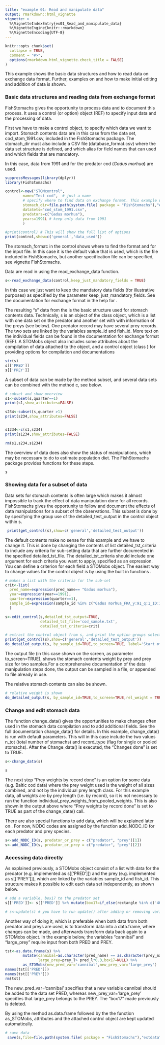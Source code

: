 ```yaml
---
title: "example 01: Read and manipulate data"
output: rmarkdown::html_vignette
vignette: >
  %\VignetteIndexEntry{ex01_Read_and_manipulate_data}
  %\VignetteEngine{knitr::rmarkdown}
  %\VignetteEncoding{UTF-8}
---
```



```r
knitr::opts_chunk$set(
  collapse = TRUE,
  comment = "#>",
  options(rmarkdown.html_vignette.check_title = FALSE) 
)
```

This example shows the basic data structures and  how to read data on exchange data format. Further, examples on and how to make initial editing and addition of data is shown.

### Basic data structures and reading data from exchange format

FishStomachs gives the opportunity to process data and to document this process. It uses a control (or option) object (REF) to specify input data and the processing of data.

First we have to make a control object, to specify which data we want to import. Stomach contents data are in this case from the data set, cod_stom_1991.csv, included in the FishStomachs package. The stomach_dir must also include a CSV file (database_format.csv) where the data set structure is defined, and which alias for field names that can used and which fields that are mandatory.

In this case, data from 1991 and for the predator cod (*Gadus morhua*) are used.  

```r

suppressMessages(library(dplyr))
library(FishStomachs)

control<-new("STOMcontrol",
        name="Test cod",  # just a name
        # specify where to find data on exchange format. This example uses data for cod incl. in the package
        stomach_dir=file.path(system.file( package = "FishStomachs"),"extdata"), 
        dataSets="cod_stom_1991.csv",
        predators=c("Gadus morhua"),
        years=1991L # keep only data from 1991
        )

#print(control) # This will show the full list of options
print(control,show=c('general','data_used'))

```

The stomach_format: in the control shows where to find the format and for the input file. In this case it is the default value that is used, which is the file included in FishStomachs, but another specification file can be specified, see vignette FishStomachs.

Data are read in using the read_exchange_data function.
```r
s<-read_exchange_data(control,keep_just_mandatory_fields = TRUE)

```
In this case we just want to keep the mandatory data fields (for illustrative purposes)  as specified by  the parameter keep_just_mandatory_fields. See the documentation for exchange format in the help for \code{read_exchange_data()}.

The resulting "s" data from the \code{read_exchange_data()} is the basic structure used for stomach contents data. Technically, s is an object of the class  object, which is a list with one data set on the predator and another set with  with information of the preys (see below). One predator record may have several prey records. The two sets are linked by the variables sample_id and  fish_id. More text on the individual fields can be found in the documentation for exchange format (REF). A STOMobs object also includes some attributes about the compilation of data attached to the object, and a control object (class \code{STOMcontrol}) for providing options for compilation and documentations  

```r
str(s)
s[['PRED']]
s[['PREY']]
```

A subset of data can be made by the method subset, and several data sets can be combined with the method c, see below.


```r

# subset and show overview
s1<-subset(s,quarter==1)
print(s1,show_attributes=FALSE)

s234<-subset(s,quarter >1)
print(s234,show_attributes=FALSE)


s1234<-c(s1,s234)
print(s1234,show_attributes=FALSE)

rm(s1,s234,s1234)

```


The overview of data does also show the status of manipulations, which may be necessary to  do to estimate population diet. The  FishStomachs package provides functions for these steps. 

```r
s
```


### Showing data for a subset of data

Data sets for stomach contents is often large which makes it almost impossible to track the effect of data manipulation done for all records. FishStomachs gives the opportunity to follow and document the effects of data manipulations for a subset of the observations. This subset is done by by specifying the group use of the detailed_test_output in the control object  within s. 

```r
 print(get_control(s),show=c('general','detailed_test_output'))
```

The default contents make no sense for this example and we have to change it. This is done by changing the contents of list detailed_tst_criteria to include any criteria for sub-setting data that are further documented in the specified detailed_tst_file. The  detailed_tst_criteria should include one argument for each criteria you want to apply, specified as an expression. You can define a criterion for each field a STOMobs object. The easiest way to change values for the control object is by using the built in functions \code{edit_control}.


```r
# makes a list with the criteria for the sub-set 
crit<-list(
  pred_name=expression(pred_name== "Gadus morhua"),
  year=expression(year==1991),
  quarter=expression(quarter==1),
  sample_id=expression(sample_id %in% c("Gadus morhua_FRA_y:91_q:1_ID:1008", "Gadus morhua_SCO_y:91_q:1_ID:582"))
  )

s<-edit_control(s,detailed_tst_output=TRUE,
                detailed_tst_file='cod_sample.txt',
                detailed_tst_criteria=crit)

# extract the control object from s, and print the option groups selected
print(get_control(s),show=c('general','detailed_test_output'))
do_detailed_output(s, by_sample_id=TRUE,to_screen=TRUE, label='Start of example 01')

```
The output file (in this case shown on the screen, as parameter to_screen=TRUE), shows the stomach contents weight by prey and prey size for two samples.For a comprehensive documentation of the data manipulation steps done, the output can be sampled in a file, or appended to file already in use.

The relative stomach contents can also be shown.

```r
# relative weight is shown
do_detailed_output(s, by_sample_id=TRUE,to_screen=TRUE,rel_weight = TRUE,label='Relativ weight')

```


### Change and edit stomach data
The function  change_data() gives the opportunities to make changes often used in the stomach data compilation and to add additional fields.  See the full documentation change_data() for details.
In this example, change_data() is run with default parameters. This will in  this case include the two values n_tot (total number of stomachs) and record_type (flag for single or pooled stomachs). After the Change_data() is executed, the "Changes done" is set to TRUE. 

```r
s<-change_data(s)

s
```

The next step "Prey weights by record done" is an option for some data (e.g. Baltic cod data) where the prey weight used is the weight of all sizes combined, and not by the individual prey length class. For this example data, all weights are by prey length (i.e. by record), so it is not necessary to run the function individual_prey_weights_from_pooled_weights. This is also shown in the output above where "Prey weights by record done" is set to TRUE as part of the change_data() call.


There are also special functions to add data, which will be axplained later on . For now, NODC codes are assigned by the function add_NODC_ID for each predator and prey species. 

```r

s<-add_NODC_ID(s, predator_or_prey = c("predator", "prey")[1]) 
s<-add_NODC_ID(s, predator_or_prey = c("predator", "prey")[2])

```


### Accessing data directly

As explained previously, a STOMobs object consist of a list with data for the predator (e.g. implemented as s[['PRED']]) and 
the prey (e.g. implemented as s[['PREY']]), which are linked  by the variables sample_id and  fish_id. This structure makes it possible to edit each data set independently, as shown below.

```r

# add a variable, box17 to the predator set
s[['PRED']]<- s[['PRED']] %>% mutate(box17=if_else(rectangle %in% c('40F6','40F7'),'inside','outside'))

# s<-update(s) # you have to run update() after adding or removing variables to keep changes (not done here)

```

Another way of doing it, which is preferable when both data from both predator and preys are used, is to transform data into a data.frame, where changes can be made, and afterwards transform data back again to a STOMobs object. In the example below, the variables "cannibal" and "large_prey" require input from both PRED and PREY.  


```r

tst<-as.data.frame(s) %>% 
        mutate(cannibal=as.character(pred_name) == as.character(prey_name), 
               large_prey=prey_l> pred_l*0.3,box17=NULL) %>% 
        as_STOMobs(new_pred_var='cannibal',new_prey_var='large_prey') 
names(tst[['PRED']])
names(tst[['PREY']])
rm(tst)

```

The new_pred_var='cannibal' specifies that a new variable cannibal should be added to the data set PRED, whereas new_prey_var='large_prey' specifies that large_prey belongs to the PREY. The "box17" made previously is deleted.

By using the method as.data.frame followed by the the function as_STOMobs, attributes and the attached control object are kept updated automatically.



```r
# save data
 save(s,file=file.path(system.file( package = "FishStomachs"),"extdata","ex01.Rdata"))
```


